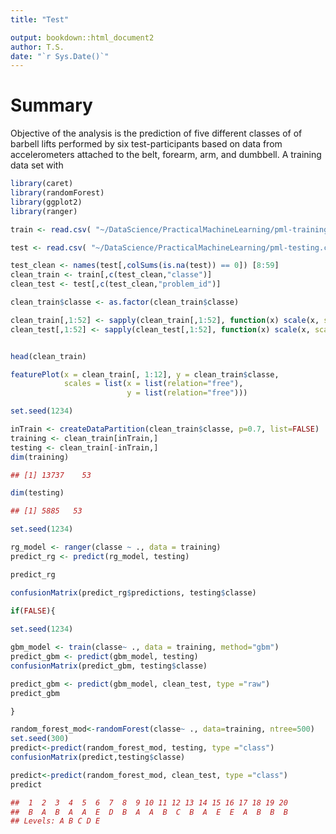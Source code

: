 ```yaml
---
title: "Test" 

output: bookdown::html_document2
author: T.S.
date: "`r Sys.Date()`"
---
```


# Summary

Objective of the analysis is the prediction of five different classes of of barbell lifts performed by six test-participants based on data from accelerometers attached to the belt, forearm, arm, and dumbbell. A training data set with   

```r
library(caret)
library(randomForest)
library(ggplot2)
library(ranger)
```

```r

train <- read.csv( "~/DataScience/PracticalMachineLearning/pml-training.csv", na.strings = c("NA", "#DIV/0!", ""))

test <- read.csv( "~/DataScience/PracticalMachineLearning/pml-testing.csv", na.strings = c("NA", "#DIV/0!", ""))

test_clean <- names(test[,colSums(is.na(test)) == 0]) [8:59]
clean_train <- train[,c(test_clean,"classe")]
clean_test <- test[,c(test_clean,"problem_id")]

clean_train$classe <- as.factor(clean_train$classe)

clean_train[,1:52] <- sapply(clean_train[,1:52], function(x) scale(x, scale=FALSE))
clean_test[,1:52] <- sapply(clean_test[,1:52], function(x) scale(x, scale=FALSE))


head(clean_train)

featurePlot(x = clean_train[, 1:12], y = clean_train$classe,
            scales = list(x = list(relation="free"), 
                          y = list(relation="free")))

```

```r

set.seed(1234)

inTrain <- createDataPartition(clean_train$classe, p=0.7, list=FALSE)
training <- clean_train[inTrain,]
testing <- clean_train[-inTrain,]
dim(training)

## [1] 13737    53

dim(testing)

## [1] 5885   53


```


```r

set.seed(1234)

rg_model <- ranger(classe ~ ., data = training)
predict_rg <- predict(rg_model, testing)

predict_rg

confusionMatrix(predict_rg$predictions, testing$classe)


```


```r

if(FALSE){
       
set.seed(1234)

gbm_model <- train(classe~ ., data = training, method="gbm")
predict_gbm <- predict(gbm_model, testing)
confusionMatrix(predict_gbm, testing$classe)

predict_gbm <- predict(gbm_model, clean_test, type ="raw")
predict_gbm

}

```


```r

random_forest_mod<-randomForest(classe~ ., data=training, ntree=500)
set.seed(300)
predict<-predict(random_forest_mod, testing, type ="class")
confusionMatrix(predict,testing$classe)

```
```r

predict<-predict(random_forest_mod, clean_test, type ="class")
predict

##  1  2  3  4  5  6  7  8  9 10 11 12 13 14 15 16 17 18 19 20 
##  B  A  B  A  A  E  D  B  A  A  B  C  B  A  E  E  A  B  B  B 
## Levels: A B C D E

```




